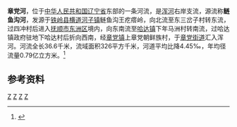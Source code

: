 '''章党河'''，位于[[中华人民共和国|中华人民共和国]][[辽宁省|辽宁省]]东部的一条河流，是[[浑河|浑河]]右岸支流，源流称'''鲢鱼沟河'''，发源于[[铁岭县|铁岭县]][[横道河子镇_(铁岭县)|横道河子镇]]鲢鱼沟王疙瘩岭，向北流至东三岔子村转东流，过四冲村后进入[[抚顺市|抚顺市]][[东洲区|东洲区]]境内，向东南流至[[哈达镇_(抚顺市)|哈达镇]]下年马洲村转南流，过哈达镇政府驻地下哈达村后折向西南，经[[章党镇|章党镇]]上章党朝鲜族村，于[[章党街道|章党街道]]汇入浑河。河流全长36.6千米，流域面积326平方千米，河道平均比降4.45‰，年均径流量0.79亿立方米。<ref name="中国河湖大典">{{cite book zh |author=《[[中国河湖大典|中国河湖大典]]》编纂委员会 |title=《中国河湖大典·黑龙江、辽河卷》 |format=M |edition=1 |location=北京 |publisher=中国水利水电出版社 |date=2014年4月 |pages=271页 |id= ISBN 978-7-5170-1950-3}}</ref>

==参考资料==

{{reflist}}

{{China-river-stub}}

[[Category:辽宁河流|Z]]
[[Category:辽河水系|Z]]
[[Category:铁岭地理|Z]]
[[Category:抚顺地理|Z]]